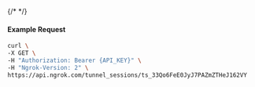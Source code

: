 {/* <!-- Code generated for API Clients. DO NOT EDIT. --> */}

#### Example Request
```bash
curl \
-X GET \
-H "Authorization: Bearer {API_KEY}" \
-H "Ngrok-Version: 2" \
https://api.ngrok.com/tunnel_sessions/ts_33Qo6FeE0JyJ7PAZmZTHeJ162VY
```
